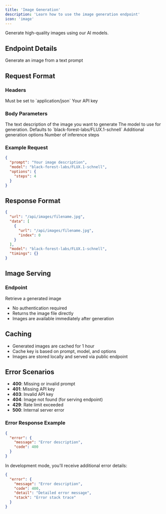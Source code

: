 ```yaml
---
title: 'Image Generation'
description: 'Learn how to use the image generation endpoint'
icon: 'image'
---
```


Generate high-quality images using our AI models.

## Endpoint Details

<ParamField path="/api/images/generate" method="POST">
  Generate an image from a text prompt
</ParamField>

## Request Format

### Headers

<ResponseField name="Content-Type" type="string" required>
  Must be set to `application/json`
</ResponseField>

<ResponseField name="x-api-key" type="string" required>
  Your API key
</ResponseField>

### Body Parameters

<ResponseField name="prompt" type="string" required>
  The text description of the image you want to generate
</ResponseField>

<ResponseField name="model" type="string" optional>
  The model to use for generation. Defaults to `black-forest-labs/FLUX.1-schnell`
</ResponseField>

<ResponseField name="options" type="object" optional>
  Additional generation options
  <Expandable title="options">
    <ResponseField name="steps" type="number" default="4">
      Number of inference steps
    </ResponseField>
  </Expandable>
</ResponseField>

### Example Request

```json
{
  "prompt": "Your image description",
  "model": "black-forest-labs/FLUX.1-schnell",
  "options": {
    "steps": 4
  }
}
```

## Response Format

```json
{
  "url": "/api/images/filename.jpg",
  "data": [
    {
      "url": "/api/images/filename.jpg",
      "index": 0
    }
  ],
  "model": "black-forest-labs/FLUX.1-schnell",
  "timings": {}
}
```

## Image Serving

### Endpoint

<ParamField path="/api/images/:filename" method="GET">
  Retrieve a generated image
</ParamField>

- No authentication required
- Returns the image file directly
- Images are available immediately after generation

## Caching

- Generated images are cached for 1 hour
- Cache key is based on prompt, model, and options
- Images are stored locally and served via public endpoint

## Error Scenarios

- **400**: Missing or invalid prompt
- **401**: Missing API key
- **403**: Invalid API key
- **404**: Image not found (for serving endpoint)
- **429**: Rate limit exceeded
- **500**: Internal server error

### Error Response Example

```json
{
  "error": {
    "message": "Error description",
    "code": 400
  }
}
```

In development mode, you'll receive additional error details:

```json
{
  "error": {
    "message": "Error description",
    "code": 400,
    "detail": "Detailed error message",
    "stack": "Error stack trace"
  }
} 